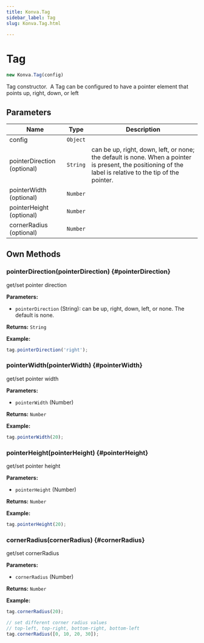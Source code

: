```yaml
---
title: Konva.Tag
sidebar_label: Tag
slug: Konva.Tag.html

---
```


# Tag

```javascript
new Konva.Tag(config)
```

Tag constructor.&nbsp; A Tag can be configured  to have a pointer element that points up, right, down, or left

## Parameters

| Name | Type | Description |
| ---- | ---- | ----------- |
| config | `Object` |  |
| pointerDirection (optional) | `String` | can be up, right, down, left, or none; the default  is none.  When a pointer is present, the positioning of the label is relative to the tip of the pointer. |
| pointerWidth (optional) | `Number` |  |
| pointerHeight (optional) | `Number` |  |
| cornerRadius (optional) | `Number` |  |

## Own Methods

### pointerDirection(pointerDirection) {#pointerDirection}

get/set pointer direction

**Parameters:**

- `pointerDirection` (String): can be up, right, down, left, or none.  The default is none.

**Returns:** `String` 

**Example:**

```javascript
tag.pointerDirection('right');
```

### pointerWidth(pointerWidth) {#pointerWidth}

get/set pointer width

**Parameters:**

- `pointerWidth` (Number)

**Returns:** `Number` 

**Example:**

```javascript
tag.pointerWidth(20);
```

### pointerHeight(pointerHeight) {#pointerHeight}

get/set pointer height

**Parameters:**

- `pointerHeight` (Number)

**Returns:** `Number` 

**Example:**

```javascript
tag.pointerHeight(20);
```

### cornerRadius(cornerRadius) {#cornerRadius}

get/set cornerRadius

**Parameters:**

- `cornerRadius` (Number)

**Returns:** `Number` 

**Example:**

```javascript
tag.cornerRadius(20);

// set different corner radius values
// top-left, top-right, bottom-right, bottom-left
tag.cornerRadius([0, 10, 20, 30]);
```

